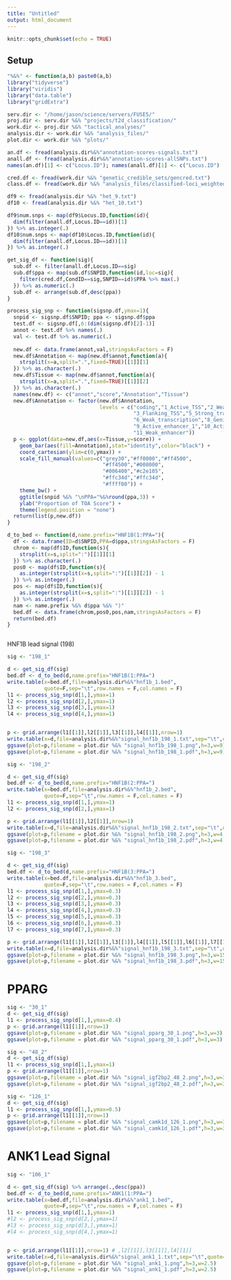 ```yaml
---
title: "Untitled"
output: html_document
---
```


```r
knitr::opts_chunk$set(echo = TRUE)
```

## Setup 

```r

"%&%" <- function(a,b) paste0(a,b)
library("tidyverse")
library("viridis")
library("data.table")
library("gridExtra")

serv.dir <- "/home/jason/science/servers/FUSE5/"
proj.dir <- serv.dir %&% "projects/t2d_classification/"
work.dir <- proj.dir %&% "tactical_analyses/"
analysis.dir <- work.dir %&% "analysis_files/"
plot.dir <- work.dir %&% "plots/"

an.df <- fread(analysis.dir%&%"annotation-scores-signals.txt")
anall.df <- fread(analysis.dir%&%"annotation-scores-allSNPs.txt")
names(an.df)[1] <- c("Locus.ID"); names(anall.df)[1] <- c("Locus.ID")

cred.df <- fread(work.dir %&% "genetic_credible_sets/gencred.txt")
class.df <- fread(work.dir %&% "analysis_files/classified-loci_weighted_with-shared.txt")

```


```r

df9 <- fread(analysis.dir %&% "het_9.txt")
df10 <- fread(analysis.dir %&% "het_10.txt")

df9$num.snps <- map(df9$Locus.ID,function(id){
  dim(filter(anall.df,Locus.ID==id))[1]
}) %>% as.integer(.)
df10$num.snps <- map(df10$Locus.ID,function(id){
  dim(filter(anall.df,Locus.ID==id))[1]
}) %>% as.integer(.)


```



```r

get_sig_df <- function(sig){
  sub.df <- filter(anall.df,Locus.ID==sig)
  sub.df$ppa <- map(sub.df$SNPID,function(id,loc=sig){
    filter(cred.df,CondID==sig,SNPID==id)$PPA %>% max(.)
  }) %>% as.numeric(.)
  sub.df <- arrange(sub.df,desc(ppa))  
}

process_sig_snp <- function(sigsnp.df,ymax=1){
  snpid <- sigsnp.df$SNPID; ppa <- sigsnp.df$ppa
  test.df <- sigsnp.df[,6:(dim(sigsnp.df)[2]-1)]
  annot <- test.df %>% names(.)
  val <- test.df %>% as.numeric(.)
  
  new.df <- data.frame(annot,val,stringsAsFactors = F)
  new.df$Annotation <- map(new.df$annot,function(a){
    strsplit(x=a,split=".",fixed=TRUE)[[1]][1]
  }) %>% as.character(.)
  new.df$Tissue <- map(new.df$annot,function(a){
    strsplit(x=a,split=".",fixed=TRUE)[[1]][2]
  }) %>% as.character(.)
  names(new.df) <- c("annot","score","Annotation","Tissue")
  new.df$Annotation <- factor(new.df$Annotation,
                              levels = c("coding","1_Active_TSS","2_Weak_TSS",
                                         "3_Flanking_TSS","5_Strong_transcription",
                                         "6_Weak_transcription","8_Genic_enhancer",
                                         "9_Active_enhancer_1","10_Active_enhancer_2",
                                         "11_Weak_enhancer"))
  p <- ggplot(data=new.df,aes(x=Tissue,y=score)) + 
    geom_bar(aes(fill=Annotation),stat="identity",color="black") + 
    coord_cartesian(ylim=c(0,ymax)) + 
    scale_fill_manual(values=c("grey30","#ff0000","#ff4500",
                               "#ff4500","#008000",
                               "#006400","#c2e105",
                               "#ffc34d","#ffc34d",
                               "#ffff00")) + 
    theme_bw() + 
    ggtitle(snpid %&% "\nPPA="%&%round(ppa,3)) + 
    ylab("Proportion of TOA Score") + 
    theme(legend.position = "none")
  return(list(p,new.df))
}


```


```r

d_to_bed <- function(d,name.prefix="HNF1B(1:PPA="){
  df <- data.frame(ID=d$SNPID,PPA=d$ppa,stringsAsFactors = F)
  chrom <- map(df$ID,function(s){
    strsplit(x=s,split=":")[[1]][1]
  }) %>% as.character(.)
  pos0 <- map(df$ID,function(s){
    as.integer(strsplit(x=s,split=":")[[1]][2]) - 1
  }) %>% as.integer(.)
  pos <- map(df$ID,function(s){
    as.integer(strsplit(x=s,split=":")[[1]][2]) - 1
  }) %>% as.integer(.)
  nam <- name.prefix %&% d$ppa %&% ")"
  bed.df <- data.frame(chrom,pos0,pos,nam,stringsAsFactors = F)
  return(bed.df)
}



```



HNF1B lead signal (198)

```r

sig <- "198_1"

d <- get_sig_df(sig)
bed.df <- d_to_bed(d,name.prefix="HNF1B(1:PPA=")
write.table(x=bed.df,file=analysis.dir%&%"hnf1b_1.bed",
            quote=F,sep="\t",row.names = F,col.names = F)
l1 <- process_sig_snp(d[1,],ymax=1)
l2 <- process_sig_snp(d[2,],ymax=1)
l3 <- process_sig_snp(d[3,],ymax=1)
l4 <- process_sig_snp(d[4,],ymax=1)


p <- grid.arrange(l1[[1]],l2[[1]],l3[[1]],l4[[1]],nrow=1)
write.table(x=d,file=analysis.dir%&%"signal_hnf1b_198_1.txt",sep="\t",quote=F,row.names=F)
ggsave(plot=p,filename = plot.dir %&% "signal_hnf1b_198_1.png",h=3,w=9)
ggsave(plot=p,filename = plot.dir %&% "signal_hnf1b_198_1.pdf",h=3,w=9)


```





```r

sig <- "198_2"

d <- get_sig_df(sig)
bed.df <- d_to_bed(d,name.prefix="HNF1B(2:PPA=")
write.table(x=bed.df,file=analysis.dir%&%"hnf1b_2.bed",
            quote=F,sep="\t",row.names = F,col.names = F)
l1 <- process_sig_snp(d[1,],ymax=1)
l2 <- process_sig_snp(d[2,],ymax=1)

p <- grid.arrange(l1[[1]],l2[[1]],nrow=1)
write.table(x=d,file=analysis.dir%&%"signal_hnf1b_198_2.txt",sep="\t",quote=F,row.names=F)
ggsave(plot=p,filename = plot.dir %&% "signal_hnf1b_198_2.png",h=3,w=4.5)
ggsave(plot=p,filename = plot.dir %&% "signal_hnf1b_198_2.pdf",h=3,w=4.5)


```


```r

sig <- "198_3"

d <- get_sig_df(sig)
bed.df <- d_to_bed(d,name.prefix="HNF1B(3:PPA=")
write.table(x=bed.df,file=analysis.dir%&%"hnf1b_3.bed",
            quote=F,sep="\t",row.names = F,col.names = F)
l1 <- process_sig_snp(d[1,],ymax=0.3)
l2 <- process_sig_snp(d[2,],ymax=0.3)
l3 <- process_sig_snp(d[3,],ymax=0.3)
l4 <- process_sig_snp(d[4,],ymax=0.3)
l5 <- process_sig_snp(d[5,],ymax=0.3)
l6 <- process_sig_snp(d[6,],ymax=0.3)
l7 <- process_sig_snp(d[7,],ymax=0.3)

p <- grid.arrange(l1[[1]],l2[[1]],l3[[1]],l4[[1]],l5[[1]],l6[[1]],l7[[1]],nrow=1)
write.table(x=d,file=analysis.dir%&%"signal_hnf1b_198_3.txt",sep="\t",quote=F,row.names=F)
ggsave(plot=p,filename = plot.dir %&% "signal_hnf1b_198_3.png",h=3,w=15.75)
ggsave(plot=p,filename = plot.dir %&% "signal_hnf1b_198_3.pdf",h=3,w=15.75)


```


# PPARG


```r

sig <- "30_1"
d <- get_sig_df(sig)
l1 <- process_sig_snp(d[1,],ymax=0.4)
p <- grid.arrange(l1[[1]],nrow=1)
ggsave(plot=p,filename = plot.dir %&% "signal_pparg_30_1.png",h=3,w=3)
ggsave(plot=p,filename = plot.dir %&% "signal_pparg_30_1.pdf",h=3,w=3)

sig <- "48_2"
d <- get_sig_df(sig)
l1 <- process_sig_snp(d[1,],ymax=1)
p <- grid.arrange(l1[[1]],nrow=1)
ggsave(plot=p,filename = plot.dir %&% "signal_igf2bp2_48_2.png",h=3,w=3)
ggsave(plot=p,filename = plot.dir %&% "signal_igf2bp2_48_2.pdf",h=3,w=3)

sig <- "126_1"
d <- get_sig_df(sig)
l1 <- process_sig_snp(d[1,],ymax=0.5)
p <- grid.arrange(l1[[1]],nrow=1)
ggsave(plot=p,filename = plot.dir %&% "signal_camk1d_126_1.png",h=3,w=3)
ggsave(plot=p,filename = plot.dir %&% "signal_camk1d_126_1.pdf",h=3,w=3)

```




# ANK1 Lead Signal 


```r

sig <- "106_1"

d <- get_sig_df(sig) %>% arrange(.,desc(ppa))
bed.df <- d_to_bed(d,name.prefix="ANK1(1:PPA=")
write.table(x=bed.df,file=analysis.dir%&%"ank1_1.bed",
            quote=F,sep="\t",row.names = F,col.names = F)
l1 <- process_sig_snp(d[1,],ymax=1)
#l2 <- process_sig_snp(d[2,],ymax=1)
#l3 <- process_sig_snp(d[3,],ymax=1)
#l4 <- process_sig_snp(d[4,],ymax=1)


p <- grid.arrange(l1[[1]],nrow=1) # ,l2[[1]],l3[[1]],l4[[1]]
write.table(x=d,file=analysis.dir%&%"signal_ank1_1.txt",sep="\t",quote=F,row.names=F)
ggsave(plot=p,filename = plot.dir %&% "signal_ank1_1.png",h=3,w=2.5)
ggsave(plot=p,filename = plot.dir %&% "signal_ank1_1.pdf",h=3,w=2.5)

```


